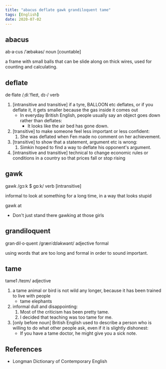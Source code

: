 ```yaml
---
title: "abacus deflate gawk grandiloquent tame"
tags: [English]
date: 2020-07-02
---
```


## abacus

ab·a·cus /ˈæbəkəs/ noun [countable]

a frame with small balls that can be slide along on thick wires, used for
counting and calculating.

## deflate

de·flate /ˌdiːˈfleɪt, dɪ-/ verb

1. [intransitive and transitive] if a tyre, BALLOON etc deflates, or if you
   deflate it, it gets smaller because the gas inside it comes out
   - In everyday British English, people usually say an object goes down rather
     than deflates:
        - It looks like the air bed has gone down.
2. [transitive] to make someone feel less important or less confident:
   1. She was deflated when Fen made no comment on her achievement.
3. [transitive] to show that a statement, argument etc is wrong:
   1. Simkin hoped to find a way to deflate his opponent's argument.
4. [intransitive and transitive] technical to change economic rules or
   conditions in a country so that prices fall or stop rising

## gawk

gawk /ɡɔːk $ ɡɒːk/ verb [intransitive]

informal to look at something for a long time, in a way that looks stupid

gawk at

- Don't just stand there gawking at those girls

## grandiloquent

gran·dil·o·quent /ɡrænˈdɪləkwənt/ adjective formal

using words that are too long and formal in order to sound important.

## tame

tame1 /teɪm/ adjective

1. a tame animal or bird is not wild any longer, because it has been trained to
   live with people
   - tame elephants
2. informal dull and disappointing:
   1. Most of the criticism has been pretty tame.
   2. I decided that teaching was too tame for me.
3. [only before noun] British English used to describe a person who is willing
   to do what other people ask, even if it is slightly dishonest:
   - If you have a tame doctor, he might give you a sick note.

## References

- Longman Dictionary of Contemporary English

